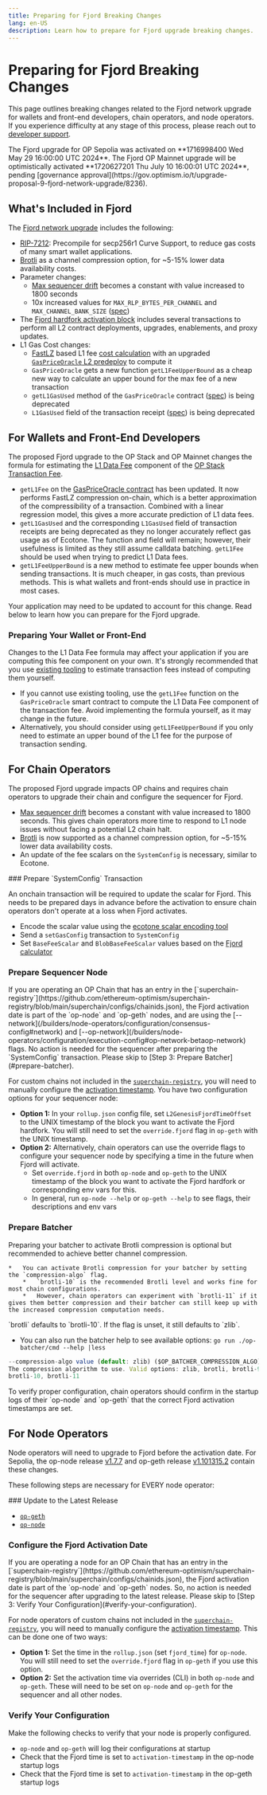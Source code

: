 ```yaml
---
title: Preparing for Fjord Breaking Changes
lang: en-US
description: Learn how to prepare for Fjord upgrade breaking changes.
---
```



# Preparing for Fjord Breaking Changes

This page outlines breaking changes related to the Fjord network upgrade for wallets and front-end developers, chain operators, and node operators.
If you experience difficulty at any stage of this process, please reach out to [developer support](https://github.com/ethereum-optimism/developers/discussions).

<Callout type="info">
  The Fjord upgrade for OP Sepolia was activated on **1716998400 Wed May 29 16:00:00 UTC 2024**.  The Fjord OP Mainnet upgrade will be optimistically activated **1720627201 Thu July 10 16:00:01 UTC 2024**, pending [governance approval](https://gov.optimism.io/t/upgrade-proposal-9-fjord-network-upgrade/8236).
</Callout>

## What's Included in Fjord

The [Fjord network upgrade](https://specs.optimism.io/fjord/overview.html) includes the following:

*   [RIP-7212](https://specs.optimism.io/protocol/precompiles.html#P256VERIFY): Precompile for secp256r1 Curve Support, to reduce gas costs of many smart wallet applications.
*   [Brotli](https://specs.optimism.io/fjord/derivation.html#brotli-channel-compression) as a channel compression option, for \~5-15% lower data availability costs.
*   Parameter changes:
    *   [Max sequencer drift](https://specs.optimism.io/fjord/derivation.html#constant-maximum-sequencer-drift) becomes a constant with value increased to 1800 seconds
    *   10x increased values for `MAX_RLP_BYTES_PER_CHANNEL`  and  `MAX_CHANNEL_BANK_SIZE`  ([spec](https://specs.optimism.io/fjord/derivation.html#increasing-max_rlp_bytes_per_channel-and-max_channel_bank_size))
*   The [Fjord hardfork activation block](https://specs.optimism.io/fjord/derivation.html#network-upgrade-automation-transactions) includes several transactions to perform all L2 contract deployments, upgrades, enablements, and proxy updates.
*   L1 Gas Cost changes:
    *   [FastLZ](https://specs.optimism.io/fjord/exec-engine.html#fees) based L1 fee [cost calculation](https://specs.optimism.io/fjord/exec-engine.html#fees) with an upgraded [`GasPriceOracle` L2 predeploy](https://specs.optimism.io/fjord/derivation.html#gaspriceoracle-deployment) to compute it
    *   `GasPriceOracle` gets a new function `getL1FeeUpperBound` as a cheap new way to calculate an upper bound for the max fee of a new transaction
    *   `getL1GasUsed` method of the `GasPriceOracle` contract ([spec](https://specs.optimism.io/fjord/predeploys.html#l1-gas-usage-estimation)) is being deprecated
    *   `L1GasUsed` field of the transaction receipt ([spec](https://specs.optimism.io/fjord/exec-engine.html)) is being deprecated

## For Wallets and Front-End Developers

The proposed Fjord upgrade to the OP Stack and OP Mainnet changes the formula for estimating the [L1 Data Fee](/stack/transactions/fees#l1-data-fee) component of the [OP Stack Transaction Fee](/stack/transactions/fees).

*   `getL1Fee` on the [GasPriceOracle contract](https://github.com/ethereum-optimism/optimism/blob/0dcb1b2c7dadec98a24f47e2e2d781a25800d9e1/packages/contracts-bedrock/src/L2/GasPriceOracle.sol#L54) has been updated. It now performs FastLZ compression on-chain, which is a better approximation of the compressibility of a transaction. Combined with a linear regression model, this gives a more accurate prediction of L1 data fees.
*   `getL1GasUsed` and the corresponding `L1GasUsed` field of transaction receipts are being deprecated as they no longer accurately reflect gas usage as of Ecotone. The function and field will remain; however, their usefulness is limited as they still assume calldata batching. `getL1Fee` should be used when trying to predict L1 Data fees.
*   `getL1FeeUpperBound` is a new method to estimate fee upper bounds when sending transactions. It is much cheaper, in gas costs, than previous methods. This is what wallets and front-ends should use in practice in most cases.

Your application may need to be updated to account for this change. Read below to learn how you can prepare for the Fjord upgrade.

### Preparing Your Wallet or Front-End

Changes to the L1 Data Fee formula may affect your application if you are computing this fee component on your own. It's strongly recommended that you use [existing tooling](/builders/app-developers/transactions/estimates#tooling) to estimate transaction fees instead of computing them yourself.

*   If you cannot use existing tooling, use the `getL1Fee` function on the `GasPriceOracle` smart contract to compute the L1 Data Fee component of the transaction fee. Avoid implementing the formula yourself, as it may change in the future.
*   Alternatively, you should consider using `getL1FeeUpperBound` if you only need to estimate an upper bound of the L1 fee for the purpose of transaction sending.

## For Chain Operators

The proposed Fjord upgrade impacts OP chains and requires chain operators to upgrade their chain and configure the sequencer for Fjord.

*   [Max sequencer drift](https://specs.optimism.io/fjord/derivation.html#constant-maximum-sequencer-drift) becomes a constant with value increased to 1800 seconds. This gives chain operators more time to respond to L1 node issues without facing a potential L2 chain halt.
*   [Brotli](https://specs.optimism.io/fjord/derivation.html#brotli-channel-compression) is now supported as a channel compression option, for \~5-15% lower data availability costs.
*   An update of the fee scalars on the `SystemConfig` is necessary, similar to Ecotone.

<Steps>
  ### Prepare `SystemConfig` Transaction

  An onchain transaction will be required to update the scalar for Fjord. This needs to be prepared days in advance before the activation to ensure chain operators don't operate at a loss when Fjord activates.

  *   Encode the scalar value using the [ecotone scalar encoding tool](https://github.com/ethereum-optimism/optimism/tree/develop/op-chain-ops/cmd/ecotone-scalar)
  *   Send a `setGasConfig` transaction to `SystemConfig`
  *   Set `BaseFeeScalar` and `BlobBaseFeeScalar` values based on the [Fjord calculator](https://docs.google.com/spreadsheets/d/1V3CWpeUzXv5Iopw8lBSS8tWoSzyR4PDDwV9cu2kKOrs/edit#gid=186414307)

  ### Prepare Sequencer Node

  <Callout type="warning">
    If you are operating an OP Chain that has an entry in the [`superchain-registry`](https://github.com/ethereum-optimism/superchain-registry/blob/main/superchain/configs/chainids.json), the Fjord activation date is part of the `op-node` and `op-geth` nodes, and are using the [--network](/builders/node-operators/configuration/consensus-config#network) and [--op-network](/builders/node-operators/configuration/execution-config#op-network-betaop-network) flags. No action is needed for the sequencer after preparing the `SystemConfig` transaction. Please skip to [Step 3: Prepare Batcher](#prepare-batcher).
  </Callout>

  For custom chains not included in the [`superchain-registry`](https://github.com/ethereum-optimism/superchain-registry/blob/main/superchain/configs/chainids.json), you will need to manually configure the [activation timestamp](https://github.com/ethereum-optimism/superchain-registry/blob/main/superchain/configs/mainnet/superchain.yaml). You have two configuration options for your sequencer node:

  *   **Option 1:** In your  `rollup.json`  config file, set `L2GenesisFjordTimeOffset` to the UNIX timestamp of the block you want to activate the Fjord hardfork. You will still need to set the `override.fjord` flag in `op-geth` with the UNIX timestamp.
  *   **Option 2:** Alternatively, chain operators can use the override flags to configure your sequencer node by specifying a time in the future when Fjord will activate.
      *   Set  `override.fjord`  in both `op-node` and `op-geth` to the UNIX timestamp of the block you want to activate the Fjord hardfork or corresponding env vars for this.
      *   In general, run `op-node --help` or `op-geth --help` to see flags, their descriptions and env vars

  ### Prepare Batcher

  Preparing your batcher to activate Brotli compression is optional but recommended to achieve better channel compression.

    *   You can activate Brotli compression for your batcher by setting the `compression-algo` flag. 
        *   `brotli-10` is the recommended Brotli level and works fine for most chain configurations.
        *   However, chain operators can experiment with `brotli-11` if it gives them better compression and their batcher can still keep up with the increased compression computation needs. 

<Callout type="info">
`brotli` defaults to `brotli-10`. If the flag is unset, it still defaults to `zlib`.
</Callout>

*   You can also run the batcher help to see available options:  `go run ./op-batcher/cmd --help |less`

  ```jsx
  --compression-algo value (default: zlib) ($OP_BATCHER_COMPRESSION_ALGO)
  The compression algorithm to use. Valid options: zlib, brotli, brotli-9,
  brotli-10, brotli-11
  ```

</Steps>

<Callout type="info">
To verify proper configuration, chain operators should confirm in the startup logs of their `op-node` and `op-geth` that the correct Fjord activation timestamps are set.
</Callout>

## For Node Operators

Node operators will need to upgrade to Fjord before the activation date. For Sepolia, the op-node release [v1.7.7](https://github.com/ethereum-optimism/optimism/releases/tag/v1.7.7) and op-geth release [v1.101315.2](https://github.com/ethereum-optimism/op-geth/releases/tag/v1.101315.2) contain these changes.

These following steps are necessary for EVERY node operator:

<Steps>
  ### Update to the Latest Release

  *   [`op-geth`](https://github.com/ethereum-optimism/op-geth/releases/tag/v1.101315.2)
  *   [`op-node`](https://github.com/ethereum-optimism/optimism/releases/tag/v1.7.7)

  ### Configure the Fjord Activation Date

  <Callout type="warning">
    If you are operating a node for an OP Chain that has an entry in the [`superchain-registry`](https://github.com/ethereum-optimism/superchain-registry/blob/main/superchain/configs/chainids.json), the Fjord activation date is part of the `op-node` and `op-geth` nodes. So, no action is needed for the sequencer after upgrading to the latest release. Please skip to [Step 3: Verify Your Configuration](#verify-your-configuration).
  </Callout>

  For node operators of custom chains not included in the [`superchain-registry`](https://github.com/ethereum-optimism/superchain-registry/blob/main/superchain/configs/chainids.json), you will need to manually configure the [activation timestamp](https://github.com/ethereum-optimism/superchain-registry/blob/main/superchain/configs/mainnet/superchain.yaml). This can be done one of two ways:

  *   **Option 1:** Set the time in the `rollup.json` (set `fjord_time`) for `op-node`. You will still need to set the `override.fjord` flag in `op-geth` if you use this option.
  *   **Option 2:** Set the activation time via overrides (CLI) in both `op-node` and `op-geth`. These will need to be set on `op-node` and `op-geth` for the sequencer and all other nodes.

  ### Verify Your Configuration

  Make the following checks to verify that your node is properly configured.

  *   `op-node` and `op-geth` will log their configurations at startup
  *   Check that the Fjord time is set to `activation-timestamp` in the op-node startup logs
  *   Check that the Fjord time is set to `activation-timestamp` in the op-geth startup logs
</Steps>
